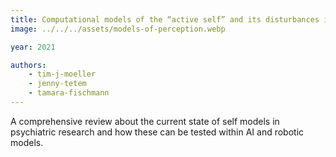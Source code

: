 ```yaml
---
title: Computational models of the “active self” and its disturbances in schizophrenia 
image: ../../../assets/models-of-perception.webp

year: 2021

authors:
    - tim-j-moeller
    - jenny-tetem
    - tamara-fischmann
---
```

A comprehensive review about the current state of self models in psychiatric research and how these can be tested within AI and robotic models.